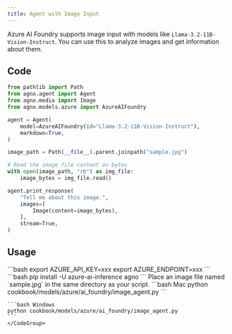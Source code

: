 ```yaml
---
title: Agent with Image Input
---
```


Azure AI Foundry supports image input with models like `Llama-3.2-11B-Vision-Instruct`. You can use this to analyze images and get information about them.

## Code

```python cookbook/models/azure/ai_foundry/image_agent.py
from pathlib import Path
from agno.agent import Agent
from agno.media import Image
from agno.models.azure import AzureAIFoundry

agent = Agent(
    model=AzureAIFoundry(id="Llama-3.2-11B-Vision-Instruct"),
    markdown=True,
)

image_path = Path(__file__).parent.joinpath("sample.jpg")

# Read the image file content as bytes
with open(image_path, "rb") as img_file:
    image_bytes = img_file.read()

agent.print_response(
    "Tell me about this image.",
    images=[
        Image(content=image_bytes),
    ],
    stream=True,
)
```

## Usage

<Steps>
  <Snippet file="create-venv-step.mdx" />

  <Step title="Set your API key">
    ```bash
    export AZURE_API_KEY=xxx
    export AZURE_ENDPOINT=xxx
    ```
  </Step>

  <Step title="Install libraries">
    ```bash
    pip install -U azure-ai-inference agno
    ```
  </Step>

  <Step title="Add an Image">
    Place an image file named `sample.jpg` in the same directory as your script.
  </Step>

  <Step title="Run Agent">
    <CodeGroup>
    ```bash Mac
    python cookbook/models/azure/ai_foundry/image_agent.py
    ```

    ```bash Windows
    python cookbook/models/azure/ai_foundry/image_agent.py
    ```
    </CodeGroup>
  </Step>
</Steps> 
